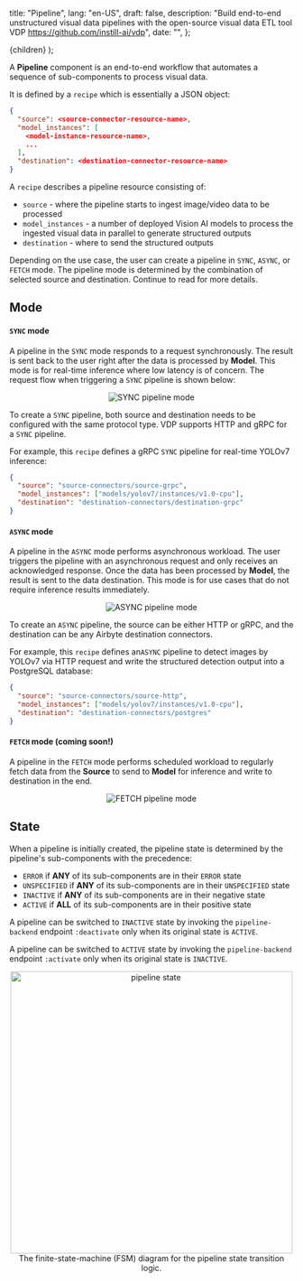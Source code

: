   title: "Pipeline",
  lang: "en-US",
  draft: false,
  description:
    "Build end-to-end unstructured visual data pipelines with the open-source visual data ETL tool VDP https://github.com/instill-ai/vdp",
  date: "",
};

  <DocsLayout meta={meta}>{children}</DocsLayout>
);

A **Pipeline** component is an end-to-end workflow that automates a sequence of sub-components to process visual data.

It is defined by a `recipe` which is essentially a JSON object:

```json
{
  "source": <source-connector-resource-name>,
  "model_instances": [
    <model-instance-resource-name>,
    ...
  ],
  "destination": <destination-connector-resource-name>
}
```

A `recipe` describes a pipeline resource consisting of:

- `source` - where the pipeline starts to ingest image/video data to be processed
- `model_instances` - a number of deployed Vision AI models to process the ingested visual data in parallel to generate structured outputs
- `destination` - where to send the structured outputs

Depending on the use case, the user can create a pipeline in `SYNC`, `ASYNC`, or `FETCH` mode. The pipeline mode is determined by the combination of selected source and destination. Continue to read for more details.

## Mode

#### `SYNC` mode

A pipeline in the `SYNC` mode responds to a request synchronously. The result is sent back to the user right after the data is processed by **Model**. This mode is for real-time inference where low latency is of concern.
The request flow when triggering a `SYNC` pipeline is shown below:

<p align="center">
  <img src="/docs-assets/core-concepts/sync.svg" alt="SYNC pipeline mode" />
</p>

To create a `SYNC` pipeline, both source and destination needs to be configured with the same protocol type. VDP supports HTTP and gRPC for a `SYNC` pipeline.

For example, this `recipe` defines a gRPC `SYNC` pipeline for real-time YOLOv7 inference:

```json
{
  "source": "source-connectors/source-grpc",
  "model_instances": ["models/yolov7/instances/v1.0-cpu"],
  "destination": "destination-connectors/destination-grpc"
}
```

#### `ASYNC` mode

A pipeline in the `ASYNC` mode performs asynchronous workload. The user triggers the pipeline with an asynchronous request and only receives an acknowledged response.
Once the data has been processed by **Model**, the result is sent to the data destination. This mode is for use cases that do not require inference results immediately.

<p align="center">
  <img src="/docs-assets/core-concepts/async.svg" alt="ASYNC pipeline mode" />
</p>

To create an `ASYNC` pipeline, the source can be either HTTP or gRPC, and the destination can be any Airbyte destination connectors.

For example, this `recipe` defines an`ASYNC` pipeline to detect images by YOLOv7 via HTTP request and write the structured detection output into a PostgreSQL database:

```json
{
  "source": "source-connectors/source-http",
  "model_instances": ["models/yolov7/instances/v1.0-cpu"],
  "destination": "destination-connectors/postgres"
}
```

#### `FETCH` mode (coming soon!)

A pipeline in the `FETCH` mode performs scheduled workload to regularly fetch data from the **Source** to send to **Model** for inference and write to destination in the end.

<p align="center">
  <img src="/docs-assets/core-concepts/fetch.svg" alt="FETCH pipeline mode" />
</p>

## State

When a pipeline is initially created, the pipeline state is determined by the pipeline's sub-components with the precedence:

- `ERROR` if **ANY** of its sub-components are in their `ERROR` state
- `UNSPECIFIED` if **ANY** of its sub-components are in their `UNSPECIFIED` state
- `INACTIVE` if **ANY** of its sub-components are in their negative state
- `ACTIVE` if **ALL** of its sub-components are in their positive state

A pipeline can be switched to `INACTIVE` state by invoking the `pipeline-backend` endpoint `:deactivate` only when its original state is `ACTIVE`.

A pipeline can be switched to `ACTIVE` state by invoking the `pipeline-backend` endpoint `:activate` only when its original state is `INACTIVE`.

<p align="center">
  <img
    src="/docs-assets/core-concepts/pipeline-state.svg"
    alt="pipeline state"
    width="500"
  />
  The finite-state-machine (FSM) diagram for the pipeline state transition logic.
</p>
